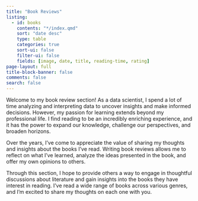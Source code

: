 ```yaml
---
title: "Book Reviews"
listing:
  - id: books
    contents: "*/index.qmd"
    sort: "date desc"
    type: table
    categories: true
    sort-ui: false
    filter-ui: false
    fields: [image, date, title, reading-time, rating]
page-layout: full
title-block-banner: false
comments: false
search: false
---
```


Welcome to my book review section! As a data scientist, I spend a lot of time analyzing and interpreting data to uncover insights and make informed decisions. However, my passion for learning extends beyond my professional life. I find reading to be an incredibly enriching experience, and it has the power to expand our knowledge, challenge our perspectives, and broaden horizons.

Over the years, I've come to appreciate the value of sharing my thoughts and insights about the books I've read. Writing book reviews allows me to reflect on what I've learned, analyze the ideas presented in the book, and offer my own opinions to others.

Through this section, I hope to provide others a way to engage in thoughtful discussions about literature and gain insights into the books they have interest in reading. I've read a wide range of books across various genres, and I'm excited to share my thoughts on each one with you.

::: {#books}
:::
